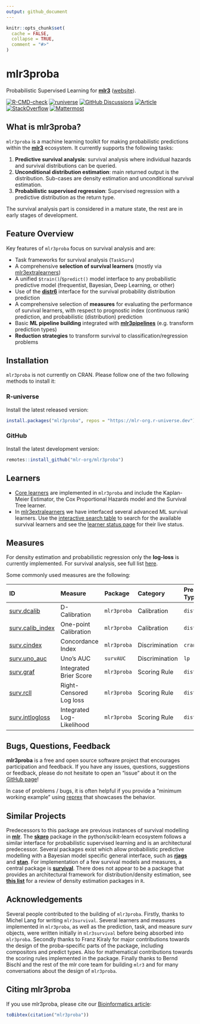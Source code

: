 ```yaml
---
output: github_document
---
```


```r
knitr::opts_chunk$set(
  cache = FALSE,
  collapse = TRUE,
  comment = "#>"
)
```

# mlr3proba

Probabilistic Supervised Learning for **[mlr3](https://github.com/mlr-org/mlr3/)** ([website](https://mlr3proba.mlr-org.com/)).

<!-- badges: start -->
[![R-CMD-check](https://github.com/mlr-org/mlr3proba/actions/workflows/r-cmd-check.yml/badge.svg)](https://github.com/mlr-org/mlr3proba/actions/workflows/r-cmd-check.yml)
[![runiverse](https://mlr-org.r-universe.dev/badges/mlr3proba)](https://mlr-org.r-universe.dev/mlr3proba)
[![GitHub Discussions](https://img.shields.io/github/discussions/mlr-org/mlr3proba?logo=github&label=Discussions%20Q%26A&color=FFE600)](https://github.com/mlr-org/mlr3proba/discussions)
[![Article](https://img.shields.io/badge/Article-10.1093%2Fbioinformatics%2Fbtab039-brightgreen)](https://doi.org/10.1093/bioinformatics/btab039)
[![StackOverflow](https://img.shields.io/badge/stackoverflow-mlr3-orange.svg?color=pink)](https://stackoverflow.com/questions/tagged/mlr3)
[![Mattermost](https://img.shields.io/badge/chat-mattermost-orange.svg?color=pink)](https://lmmisld-lmu-stats-slds.srv.mwn.de/mlr_invite/)
<!-- badges: end -->

## What is mlr3proba?

`mlr3proba` is a machine learning toolkit for making probabilistic predictions within the **[mlr3](https://github.com/mlr-org/mlr3)** ecosystem.
It currently supports the following tasks:

1. **Predictive survival analysis**: survival analysis where individual hazards and survival distributions can be queried.
2. **Unconditional distribution estimation**: main returned output is the distribution.
Sub-cases are density estimation and unconditional survival estimation.
3. **Probabilistic supervised regression**: Supervised regression with a predictive distribution as the return type.

The survival analysis part is considered in a mature state, the rest are in early stages of development.

## Feature Overview

Key features of `mlr3proba` focus on survival analysis and are:

- Task frameworks for survival analysis (`TaskSurv`)
- A comprehensive **selection of survival learners** (mostly via
  [mlr3extralearners](https://github.com/mlr-org/mlr3extralearners/))
- A unified `$train()`/`$predict()` model interface to any probabilistic predictive model (frequentist, Bayesian, Deep Learning, or other)
- Use of the **[distr6](https://github.com/alan-turing-institute/distr6)** interface for the survival probability distribution prediction
- A comprehensive selection of **measures** for evaluating the performance of survival learners, with respect to prognostic index (continuous rank) prediction, and probabilistic (distribution) prediction
- Basic **ML pipeline building** integrated with **[mlr3pipelines](https://github.com/mlr-org/mlr3pipelines)** (e.g. transform prediction types)
- **Reduction strategies** to transform survival to classification/regression problems

## Installation

`mlr3proba` is not currently on CRAN.
Please follow one of the two following methods to install it:

### R-universe

Install the latest released version:
```r
install.packages("mlr3proba", repos = "https://mlr-org.r-universe.dev")
```

### GitHub

Install the latest development version:
```r
remotes::install_github("mlr-org/mlr3proba")
```

## Learners

- [Core learners](https://mlr3proba.mlr-org.com/reference/index.html#survival-learners) are implemented in `mlr3proba` and include the Kaplan-Meier Estimator, the Cox Proportional Hazards model and the Survival Tree learner.
- In [mlr3extralearners](https://github.com/mlr-org/mlr3extralearners) we have interfaced several advanced ML survival learners.
Use the [interactive search table](https://mlr-org.com/learners.html) to search for the available survival learners and see the [learner status page](https://mlr3extralearners.mlr-org.com/articles/learner_status.html) for their live status.

## Measures

For density estimation and probabilistic regression only the **log-loss** is currently implemented.
For survival analysis, see full list [here](https://mlr3proba.mlr-org.com/reference/index.html#survival-measures).

Some commonly used measures are the following:

| ID | Measure | Package | Category | Prediction Type
| :--| :------ | :------ | :------ | :------- |
| [surv.dcalib](https://mlr3proba.mlr-org.com/reference/mlr_measures_surv.dcalib.html) | D-Calibration | `mlr3proba` | Calibration | `distr`
| [surv.calib_index](https://mlr3proba.mlr-org.com/reference/mlr_measures_surv.calib_index.html) | One-point Calibration | `mlr3proba` | Calibration | `distr`
| [surv.cindex](https://mlr3proba.mlr-org.com/reference/mlr_measures_surv.cindex.html) | Concordance Index | `mlr3proba` | Discrimination | `crank`
| [surv.uno_auc](https://mlr3proba.mlr-org.com/reference/mlr_measures_surv.uno_auc.html) | Uno's AUC | `survAUC` | Discrimination | `lp`
| [surv.graf](https://mlr3proba.mlr-org.com/reference/mlr_measures_surv.graf.html) | Integrated Brier Score | `mlr3proba` | Scoring Rule | `distr`
| [surv.rcll](https://mlr3proba.mlr-org.com/reference/mlr_measures_surv.rcll.html) | Right-Censored Log loss | `mlr3proba` | Scoring Rule | `distr`
| [surv.intlogloss](https://mlr3proba.mlr-org.com/reference/mlr_measures_surv.intlogloss.html) | Integrated Log-Likelihood | `mlr3proba` | Scoring Rule | `distr`

## Bugs, Questions, Feedback

**mlr3proba** is a free and open source software project that encourages participation and feedback. 
If you have any issues, questions, suggestions or feedback, please do not hesitate to open an
"issue" about it on the [GitHub page](https://github.com/mlr-org/mlr3proba/issues)\!

In case of problems / bugs, it is often helpful if you provide a "minimum working example" using [reprex](https://reprex.tidyverse.org/) that showcases the behavior.

## Similar Projects

Predecessors to this package are previous instances of survival modelling in **[mlr](https://github.com/mlr-org/mlr)**.
The **[skpro](https://github.com/alan-turing-institute/skpro)** package in the python/scikit-learn ecosystem follows a similar interface for probabilistic supervised learning and is an architectural predecessor.
Several packages exist which allow probabilistic predictive modelling with a Bayesian model specific general interface, such as **[rjags](https://CRAN.R-project.org/package=rjags)** and **[stan](https://github.com/stan-dev/rstan)**.
For implementation of a few survival models and measures, a central package is **[survival](https://github.com/therneau/survival)**.
There does not appear to be a package that provides an architectural framework for distribution/density estimation, see **[this list](https://vita.had.co.nz/papers/density-estimation.pdf)** for a review of density estimation packages in `R`.

## Acknowledgements

Several people contributed to the building of `mlr3proba`.
Firstly, thanks to Michel Lang for writing `mlr3survival`.
Several learners and measures implemented in `mlr3proba`, as well as the prediction, task, and measure surv objects, were written initially in `mlr3survival` before being absorbed into `mlr3proba`.
Secondly thanks to Franz Kiraly for major contributions towards the design of the proba-specific parts of the package, including compositors and predict types.
Also for mathematical contributions towards the scoring rules implemented in the package.
Finally thanks to Bernd Bischl and the rest of the mlr core team for building `mlr3` and for many conversations about the design of `mlr3proba`.

## Citing mlr3proba

If you use mlr3proba, please cite our [Bioinformatics article](https://doi.org/10.1093/bioinformatics/btab039):
```r
toBibtex(citation("mlr3proba"))
```
